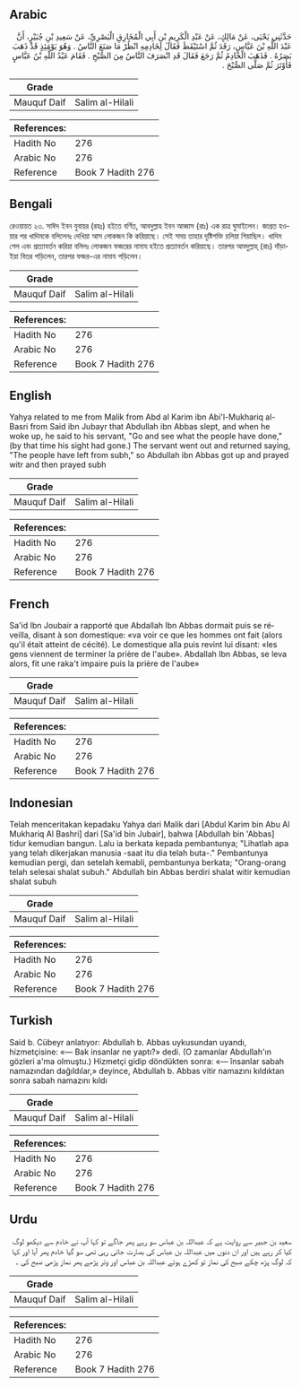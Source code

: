 ## Arabic


<div dir="rtl" lang="ar" style={{fontSize:'larger',backgroundColor:'#f8f9fa',padding:20}}>
حَدَّثَنِي يَحْيَى، عَنْ مَالِكٍ، عَنْ عَبْدِ الْكَرِيمِ بْنِ أَبِي الْمُخَارِقِ الْبَصْرِيِّ، عَنْ سَعِيدِ بْنِ جُبَيْرٍ، أَنَّ عَبْدَ اللَّهِ بْنَ عَبَّاسٍ، رَقَدَ ثُمَّ اسْتَيْقَظَ فَقَالَ لِخَادِمِهِ انْظُرْ مَا صَنَعَ النَّاسُ ‏.‏ وَهُوَ يَوْمَئِذٍ قَدْ ذَهَبَ بَصَرُهُ ‏.‏ فَذَهَبَ الْخَادِمُ ثُمَّ رَجَعَ فَقَالَ قَدِ انْصَرَفَ النَّاسُ مِنَ الصُّبْحِ ‏.‏ فَقَامَ عَبْدُ اللَّهِ بْنُ عَبَّاسٍ فَأَوْتَرَ ثُمَّ صَلَّى الصُّبْحَ ‏.‏
</div>
<div style={{backgroundColor:'#f8f9fa',padding:20, marginBottom: 10}}><table> <thead> <tr> <th>Grade</th> <th></th> </tr> </thead> <tbody> <tr><td>Mauquf Daif</td><td>Salim al-Hilali</td></tr></tbody></table><table> <thead> <tr> <th>References:</th> <th></th> </tr> </thead> <tbody><tr><td>Hadith No</td><td>276</td></tr><tr><td>Arabic No</td><td>276</td></tr><tr><td>Reference</td><td>Book 7 Hadith 276</td></tr></tbody></table></div>

## Bengali


<div dir="ltr" lang="bn" style={{fontSize:'larger',backgroundColor:'#f8f9fa',padding:20}}>
রেওয়ায়ত ২৩. সাঈদ ইবন যুবায়র (রহঃ) হইতে বর্ণিত, আবদুল্লাহ ইবন আব্বাস (রাঃ) এক রাত্র ঘুমাইলেন। জাগ্রত হওয়ার পর খাদিমকে বলিলেনঃ দেখিয়া আস লোকজন কি করিয়াছে। সেই সময় তাহার দৃষ্টিশক্তি চলিয়া গিয়াছিল। খাদিম গেল এবং প্রত্যাবর্তন করিয়া বলিলঃ লোকজন ফজরের নামায হইতে প্রত্যাবর্তন করিয়াছে। তারপর আবদুল্লাহ্ (রাঃ) দাঁড়াইয়া বিতর পড়িলেন, তারপর ফজর-এর নামায পড়িলেন।
</div>
<div style={{backgroundColor:'#f8f9fa',padding:20, marginBottom: 10}}><table> <thead> <tr> <th>Grade</th> <th></th> </tr> </thead> <tbody> <tr><td>Mauquf Daif</td><td>Salim al-Hilali</td></tr></tbody></table><table> <thead> <tr> <th>References:</th> <th></th> </tr> </thead> <tbody><tr><td>Hadith No</td><td>276</td></tr><tr><td>Arabic No</td><td>276</td></tr><tr><td>Reference</td><td>Book 7 Hadith 276</td></tr></tbody></table></div>

## English


<div dir="ltr" lang="en" style={{fontSize:'larger',backgroundColor:'#f8f9fa',padding:20}}>
Yahya related to me from Malik from Abd al Karim ibn Abi'l-Mukhariq al-Basri from Said ibn Jubayr that Abdullah ibn Abbas slept, and when he woke up, he said to his servant, "Go and see what the people have done," (by that time his sight had gone.) The servant went out and returned saying, "The people have left from subh," so Abdullah ibn Abbas got up and prayed witr and then prayed subh
</div>
<div style={{backgroundColor:'#f8f9fa',padding:20, marginBottom: 10}}><table> <thead> <tr> <th>Grade</th> <th></th> </tr> </thead> <tbody> <tr><td>Mauquf Daif</td><td>Salim al-Hilali</td></tr></tbody></table><table> <thead> <tr> <th>References:</th> <th></th> </tr> </thead> <tbody><tr><td>Hadith No</td><td>276</td></tr><tr><td>Arabic No</td><td>276</td></tr><tr><td>Reference</td><td>Book 7 Hadith 276</td></tr></tbody></table></div>

## French


<div dir="ltr" lang="fr" style={{fontSize:'larger',backgroundColor:'#f8f9fa',padding:20}}>
Sa'id Ibn Joubair a rapporté que Abdallah Ibn Abbas dormait puis se réveilla, disant à son domestique: «va voir ce que les hommes ont fait (alors qu'il était atteint de cécité). Le domestique alla puis revint lui disant: «les gens viennent de terminer la prière de l'aube». Abdallah Ibn Abbas, se leva alors, fit une raka't impaire puis la prière de l'aube»
</div>
<div style={{backgroundColor:'#f8f9fa',padding:20, marginBottom: 10}}><table> <thead> <tr> <th>Grade</th> <th></th> </tr> </thead> <tbody> <tr><td>Mauquf Daif</td><td>Salim al-Hilali</td></tr></tbody></table><table> <thead> <tr> <th>References:</th> <th></th> </tr> </thead> <tbody><tr><td>Hadith No</td><td>276</td></tr><tr><td>Arabic No</td><td>276</td></tr><tr><td>Reference</td><td>Book 7 Hadith 276</td></tr></tbody></table></div>

## Indonesian


<div dir="ltr" lang="id" style={{fontSize:'larger',backgroundColor:'#f8f9fa',padding:20}}>
Telah menceritakan kepadaku Yahya dari Malik dari [Abdul Karim bin Abu Al Mukhariq Al Bashri] dari [Sa'id bin Jubair], bahwa [Abdullah bin 'Abbas] tidur kemudian bangun. Lalu ia berkata kepada pembantunya; "Lihatlah apa yang telah dikerjakan manusia -saat itu dia telah buta-." Pembantunya kemudian pergi, dan setelah kemabli, pembantunya berkata; "Orang-orang telah selesai shalat subuh." Abdullah bin Abbas berdiri shalat witir kemudian shalat subuh
</div>
<div style={{backgroundColor:'#f8f9fa',padding:20, marginBottom: 10}}><table> <thead> <tr> <th>Grade</th> <th></th> </tr> </thead> <tbody> <tr><td>Mauquf Daif</td><td>Salim al-Hilali</td></tr></tbody></table><table> <thead> <tr> <th>References:</th> <th></th> </tr> </thead> <tbody><tr><td>Hadith No</td><td>276</td></tr><tr><td>Arabic No</td><td>276</td></tr><tr><td>Reference</td><td>Book 7 Hadith 276</td></tr></tbody></table></div>

## Turkish


<div dir="ltr" lang="tr" style={{fontSize:'larger',backgroundColor:'#f8f9fa',padding:20}}>
Said b. Cübeyr anlatıyor: Abdullah b. Abbas uykusundan uyandı, hizmetçisine: «— Bak insanlar ne yaptı?» dedi. (O zamanlar Abdullah'ın gözleri a'ma olmuştu.) Hizmetçi gidip döndükten sonra: «— însanlar sabah namazından dağıldılar,» deyince, Abdullah b. Abbas vitir namazını kıldıktan sonra sabah namazını kıldı
</div>
<div style={{backgroundColor:'#f8f9fa',padding:20, marginBottom: 10}}><table> <thead> <tr> <th>Grade</th> <th></th> </tr> </thead> <tbody> <tr><td>Mauquf Daif</td><td>Salim al-Hilali</td></tr></tbody></table><table> <thead> <tr> <th>References:</th> <th></th> </tr> </thead> <tbody><tr><td>Hadith No</td><td>276</td></tr><tr><td>Arabic No</td><td>276</td></tr><tr><td>Reference</td><td>Book 7 Hadith 276</td></tr></tbody></table></div>

## Urdu


<div dir="rtl" lang="ur" style={{fontSize:'larger',backgroundColor:'#f8f9fa',padding:20}}>
سعید بن جبیر سے روایت ہے کہ عبداللہ بن عباس سو رہے پھر جاگے تو کہا آپ نے خادم سے دیکھو لوگ کیا کر رہے ہیں اور ان دنوں میں عبداللہ بن عباس کی بصارت جاتی رہی تھی سو گیا خادم پھر آیا اور کہا کہ لوگ پڑھ چکے صبح کی نماز تو کھڑے ہوئے عبداللہ بن عباس اور وتر پڑھے پھر نماز پڑھی صبح کی ۔
</div>
<div style={{backgroundColor:'#f8f9fa',padding:20, marginBottom: 10}}><table> <thead> <tr> <th>Grade</th> <th></th> </tr> </thead> <tbody> <tr><td>Mauquf Daif</td><td>Salim al-Hilali</td></tr></tbody></table><table> <thead> <tr> <th>References:</th> <th></th> </tr> </thead> <tbody><tr><td>Hadith No</td><td>276</td></tr><tr><td>Arabic No</td><td>276</td></tr><tr><td>Reference</td><td>Book 7 Hadith 276</td></tr></tbody></table></div>